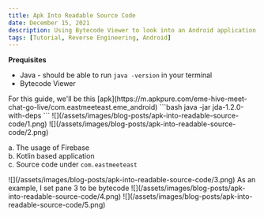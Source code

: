```yaml
---
title: Apk Into Readable Source Code
date: December 15, 2021
description: Using Bytecode Viewer to look into an Android application's source code
tags: [Tutorial, Reverse Engineering, Android]
---
```


**Prequisites**

* Java - should be able to run `java -version` in your terminal
* Bytecode Viewer

<Step number={1} title='Download the jar for Bytecode Viewer located at this link: [page](https://github.com/Konloch/bytecode-viewer/releases)'/>

<Step number={2} title='Use a site like apkpure.com to download the apk you want to look into'/>
For this guide, we'll be this [apk](https://m.apkpure.com/eme-hive-meet-chat-go-live/com.eastmeeteast.eme_android)

<Step number={3} title='Open Bytecode Viewer using the following command'/>
```bash
java -jar jda-1.2.0-with-deps
```

<Step number={4} title='You should see the application open up, with an option to drag a .jar file into the top left window'/>
  ![](/assets/images/blog-posts/apk-into-readable-source-code/1.png)

<Step number={5} title='Drag in the apk downloaded in step 2'/>

<Step number={6} title='You should see the source code after the application has processed the apk '/>
  ![](/assets/images/blog-posts/apk-into-readable-source-code/2.png)

<Step number={7} title='Looking through we can see several things about this application'/>

a. The usage of Firebase  
b. Kotlin based application  
c. Source code under `com.eastmeeteast`  

<Step number={8} title='Looking at one .class file, we can see the implementation. Example shown below is for `com.eastmeeteast.api.servicemodule.CommunitiesModule.class`'/>
 ![](/assets/images/blog-posts/apk-into-readable-source-code/3.png)

<Step number={9} title='You can change which disassembler/decompiler you use to view .class files under `View > Pane 1 OR Pane 2 OR Pane 3`'/>
As an example, I set pane 3 to be bytecode
![](/assets/images/blog-posts/apk-into-readable-source-code/4.png)

<Step number={10} title='Hit the Refresh button under Workspace window and you should see the pane changed to whatever you wanted to view the code in'/>
![](/assets/images/blog-posts/apk-into-readable-source-code/5.png)